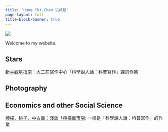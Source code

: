 ```yaml
---
title: "Hung Chi-Chao 洪啟超"
page-layout: full
title-block-banner: true
---
```


![](cover.jpeg)

Welcome to my website.

## Stars

[新手觀星指南](./stars/findyourstar.pdf)：大二在寫作中心「科學說人話：科普寫作」課的作業

## Photography

## Economics and other Social Science

[檸檬、桃子、中古車：淺談「檸檬車市場](./econ/marketoflemons.pdf): 一樣是「科學說人話：科普寫作」的作業